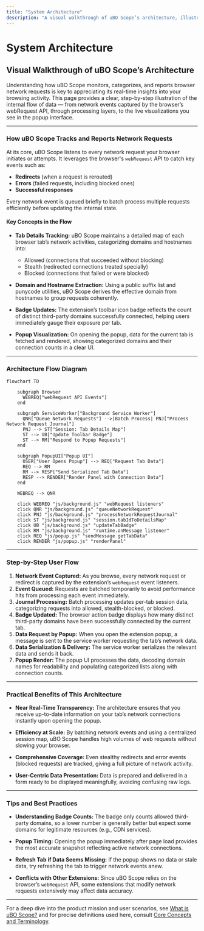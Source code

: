 ```yaml
---
title: "System Architecture"
description: "A visual walkthrough of uBO Scope’s architecture, illustrating how browser requests are monitored, categorized, and reported in real time. Includes a Mermaid diagram for quick reference, helping users comprehend data flow from network events to popup visualizations."
---
```


# System Architecture

## Visual Walkthrough of uBO Scope’s Architecture

Understanding how uBO Scope monitors, categorizes, and reports browser network requests is key to appreciating its real-time insights into your browsing activity. This page provides a clear, step-by-step illustration of the internal flow of data — from network events captured by the browser’s webRequest API, through processing layers, to the live visualizations you see in the popup interface.

---

### How uBO Scope Tracks and Reports Network Requests

At its core, uBO Scope listens to every network request your browser initiates or attempts. It leverages the browser's `webRequest` API to catch key events such as:

- **Redirects** (when a request is rerouted)
- **Errors** (failed requests, including blocked ones)
- **Successful responses**

Every network event is queued briefly to batch process multiple requests efficiently before updating the internal state.

#### Key Concepts in the Flow

- **Tab Details Tracking:**  uBO Scope maintains a detailed map of each browser tab’s network activities, categorizing domains and hostnames into:
  - Allowed (connections that succeeded without blocking)
  - Stealth (redirected connections treated specially)
  - Blocked (connections that failed or were blocked)

- **Domain and Hostname Extraction:** Using a public suffix list and punycode utilities, uBO Scope derives the effective domain from hostnames to group requests coherently.

- **Badge Updates:** The extension’s toolbar icon badge reflects the count of distinct third-party domains successfully connected, helping users immediately gauge their exposure per tab.

- **Popup Visualization:** On opening the popup, data for the current tab is fetched and rendered, showing categorized domains and their connection counts in a clear UI.

---

### Architecture Flow Diagram

```mermaid
flowchart TD

    subgraph Browser
      WEBREQ["webRequest API Events"]
    end

    subgraph ServiceWorker["Background Service Worker"]
      QNR["Queue Network Requests"] -->|Batch Process| PNJ["Process Network Request Journal"]
      PNJ --> ST["Session: Tab Details Map"]
      ST --> UB["Update Toolbar Badge"]
      ST --> RM["Respond to Popup Requests"]
    end

    subgraph PopupUI["Popup UI"]
      USER["User Opens Popup"] --> REQ["Request Tab Data"]
      REQ --> RM
      RM --> RESP["Send Serialized Tab Data"]
      RESP --> RENDER["Render Panel with Connection Data"]
    end

    WEBREQ --> QNR

    click WEBREQ "js/background.js" "webRequest listeners"
    click QNR "js/background.js" "queueNetworkRequest"
    click PNJ "js/background.js" "processNetworkRequestJournal"
    click ST "js/background.js" "session.tabIdToDetailsMap"
    click UB "js/background.js" "updateTabBadge"
    click RM "js/background.js" "runtime.onMessage listener"
    click REQ "js/popup.js" "sendMessage getTabData"
    click RENDER "js/popup.js" "renderPanel"

```

---

### Step-by-Step User Flow

1. **Network Event Captured:** As you browse, every network request or redirect is captured by the extension’s `webRequest` event listeners.
2. **Event Queued:** Requests are batched temporarily to avoid performance hits from processing each event immediately.
3. **Journal Processing:** Batch processing updates per-tab session data, categorizing requests into allowed, stealth-blocked, or blocked.
4. **Badge Updated:** The browser action badge displays how many distinct third-party domains have been successfully connected by the current tab.
5. **Data Request by Popup:** When you open the extension popup, a message is sent to the service worker requesting the tab’s network data.
6. **Data Serialization & Delivery:** The service worker serializes the relevant data and sends it back.
7. **Popup Render:** The popup UI processes the data, decoding domain names for readability and populating categorized lists along with connection counts.

---

### Practical Benefits of This Architecture

- **Near Real-Time Transparency:** The architecture ensures that you receive up-to-date information on your tab’s network connections instantly upon opening the popup.

- **Efficiency at Scale:** By batching network events and using a centralized session map, uBO Scope handles high volumes of web requests without slowing your browser.

- **Comprehensive Coverage:** Even stealthy redirects and error events (blocked requests) are tracked, giving a full picture of network activity.

- **User-Centric Data Presentation:** Data is prepared and delivered in a form ready to be displayed meaningfully, avoiding confusing raw logs.

---

### Tips and Best Practices

- **Understanding Badge Counts:** The badge only counts allowed third-party domains, so a lower number is generally better but expect some domains for legitimate resources (e.g., CDN services).

- **Popup Timing:** Opening the popup immediately after page load provides the most accurate snapshot reflecting active network connections.

- **Refresh Tab if Data Seems Missing:** If the popup shows no data or stale data, try refreshing the tab to trigger network events anew.

- **Conflicts with Other Extensions:** Since uBO Scope relies on the browser’s `webRequest` API, some extensions that modify network requests extensively may affect data accuracy.

---

For a deep dive into the product mission and user scenarios, see [What is uBO Scope?](../../getting-started/what-is-ubo-scope) and for precise definitions used here, consult [Core Concepts and Terminology](../../getting-started/core-concepts-terminology).

